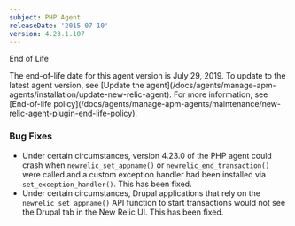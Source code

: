 ```yaml
---
subject: PHP Agent
releaseDate: '2015-07-10'
version: 4.23.1.107
---
```


End of Life

<Callout variant="important">
  The end-of-life date for this agent version is July 29, 2019. To update to the latest agent version, see [Update the agent](/docs/agents/manage-apm-agents/installation/update-new-relic-agent). For more information, see [End-of-life policy](/docs/agents/manage-apm-agents/maintenance/new-relic-agent-plugin-end-life-policy).
</Callout>

### Bug Fixes

* Under certain circumstances, version 4.23.0 of the PHP agent could crash when `newrelic_set_appname()` or `newrelic_end_transaction()` were called and a custom exception handler had been installed via `set_exception_handler()`. This has been fixed.
* Under certain circumstances, Drupal applications that rely on the `newrelic_set_appname()` API function to start transactions would not see the Drupal tab in the New Relic UI. This has been fixed.

